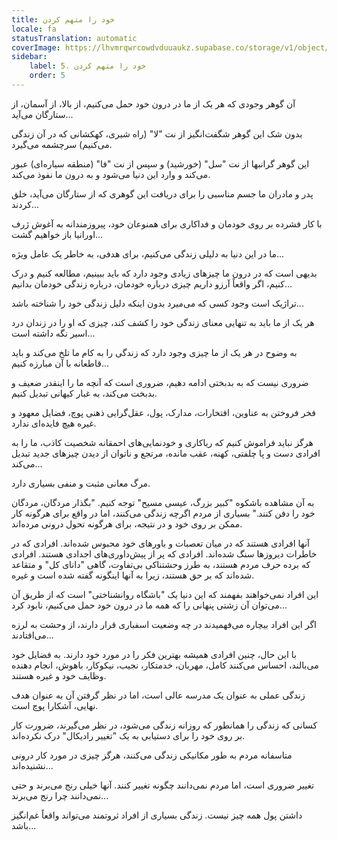 ```yaml
---
title: خود را متهم کردن
locale: fa
statusTranslation: automatic
coverImage: https://lhvmrqwrcowdvduuaukz.supabase.co/storage/v1/object/public/strapi-uploads/small_cover-tratado-de-psicologia-revolucionaria.webp-5e15e1cec4e0ebebcde5d7fc7565d8fd.webp
sidebar:
    label: 5. خود را متهم کردن
    order: 5
---
```

آن گوهر وجودی که هر یک از ما در درون خود حمل می‌کنیم، از بالا، از آسمان، از ستارگان می‌آید...

بدون شک این گوهر شگفت‌انگیز از نت "لا" (راه شیری، کهکشانی که در آن زندگی می‌کنیم) سرچشمه می‌گیرد.

این گوهر گرانبها از نت "سل" (خورشید) و سپس از نت "فا" (منطقه سیاره‌ای) عبور می‌کند و وارد این دنیا می‌شود و به درون ما نفوذ می‌کند.

پدر و مادران ما جسم مناسبی را برای دریافت این گوهری که از ستارگان می‌آید، خلق کردند...

با کار فشرده بر روی خودمان و فداکاری برای همنوعان خود، پیروزمندانه به آغوش ژرف اورانیا باز خواهیم گشت...

ما در این دنیا به دلیلی زندگی می‌کنیم، برای هدفی، به خاطر یک عامل ویژه...

بدیهی است که در درون ما چیزهای زیادی وجود دارد که باید ببینیم، مطالعه کنیم و درک کنیم، اگر واقعاً آرزو داریم چیزی درباره خودمان، درباره زندگی خودمان بدانیم...

تراژیک است وجود کسی که می‌میرد بدون اینکه دلیل زندگی خود را شناخته باشد...

هر یک از ما باید به تنهایی معنای زندگی خود را کشف کند، چیزی که او را در زندان درد اسیر نگه داشته است...

به وضوح در هر یک از ما چیزی وجود دارد که زندگی را به کام ما تلخ می‌کند و باید قاطعانه با آن مبارزه کنیم...

ضروری نیست که به بدبختی ادامه دهیم، ضروری است که آنچه ما را اینقدر ضعیف و بدبخت می‌کند، به غبار کیهانی تبدیل کنیم.

فخر فروختن به عناوین، افتخارات، مدارک، پول، عقل‌گرایی ذهنی پوچ، فضایل معهود و غیره هیچ فایده‌ای ندارد.

هرگز نباید فراموش کنیم که ریاکاری و خودنمایی‌های احمقانه شخصیت کاذب، ما را به افرادی دست و پا چلفتی، کهنه، عقب مانده، مرتجع و ناتوان از دیدن چیزهای جدید تبدیل می‌کند...

مرگ معانی مثبت و منفی بسیاری دارد.

به آن مشاهده باشکوه "کبیر بزرگ، عیسی مسیح" توجه کنیم. "بگذار مردگان، مردگان خود را دفن کنند." بسیاری از مردم اگرچه زندگی می‌کنند، اما در واقع برای هرگونه کار ممکن بر روی خود و در نتیجه، برای هرگونه تحول درونی مرده‌اند.

آنها افرادی هستند که در میان تعصبات و باورهای خود محبوس شده‌اند. افرادی که در خاطرات دیروزها سنگ شده‌اند. افرادی که پر از پیش‌داوری‌های اجدادی هستند. افرادی که برده حرف مردم هستند، به طرز وحشتناکی بی‌تفاوت، گاهی "دانای کل" و متقاعد شده‌اند که بر حق هستند، زیرا به آنها اینگونه گفته شده است و غیره.

این افراد نمی‌خواهند بفهمند که این دنیا یک "باشگاه روانشناختی" است که از طریق آن می‌توان آن زشتی پنهانی را که همه ما در درون خود حمل می‌کنیم، نابود کرد...

اگر این افراد بیچاره می‌فهمیدند در چه وضعیت اسفباری قرار دارند، از وحشت به لرزه می‌افتادند...

با این حال، چنین افرادی همیشه بهترین فکر را در مورد خود دارند. به فضایل خود می‌بالند، احساس می‌کنند کامل، مهربان، خدمتکار، نجیب، نیکوکار، باهوش، انجام دهنده وظایف خود و غیره هستند.

زندگی عملی به عنوان یک مدرسه عالی است، اما در نظر گرفتن آن به عنوان هدف نهایی، آشکارا پوچ است.

کسانی که زندگی را همانطور که روزانه زندگی می‌شود، در نظر می‌گیرند، ضرورت کار بر روی خود را برای دستیابی به یک "تغییر رادیکال" درک نکرده‌اند.

متاسفانه مردم به طور مکانیکی زندگی می‌کنند، هرگز چیزی در مورد کار درونی نشنیده‌اند...

تغییر ضروری است، اما مردم نمی‌دانند چگونه تغییر کنند. آنها خیلی رنج می‌برند و حتی نمی‌دانند چرا رنج می‌برند...

داشتن پول همه چیز نیست. زندگی بسیاری از افراد ثروتمند می‌تواند واقعاً غم‌انگیز باشد...

